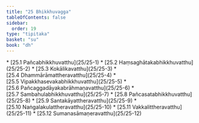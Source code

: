 ```yaml
---
title: "25 Bhikkhuvagga"
tableOfContents: false
sidebar:
  order: 19
type: "tipitaka"
basket: "su"
book: "dh"
---
```



<DynamicBreadcrumb />



<TableOfContents book="dh" section="25">
* [25.1 Pañcabhikkhuvatthu](25/25-1)
* [25.2 Haṃsaghātakabhikkhuvatthu](25/25-2)
* [25.3 Kokālikavatthu](25/25-3)
* [25.4 Dhammārāmattheravatthu](25/25-4)
* [25.5 Vipakkhasevakabhikkhuvatthu](25/25-5)
* [25.6 Pañcaggadāyakabrāhmaṇavatthu](25/25-6)
* [25.7 Sambahulabhikkhuvatthu](25/25-7)
* [25.8 Pañcasatabhikkhuvatthu](25/25-8)
* [25.9 Santakāyattheravatthu](25/25-9)
* [25.10 Naṅgalakulattheravatthu](25/25-10)
* [25.11 Vakkalittheravatthu](25/25-11)
* [25.12 Sumanasāmaṇeravatthu](25/25-12)
</TableOfContents>